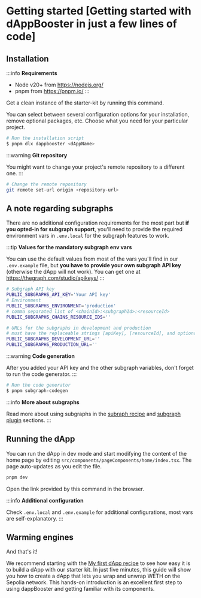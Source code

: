 # Getting started [Getting started with dAppBooster in just a few lines of code]

## Installation

:::info
**Requirements**

- Node v20+ from https://nodejs.org/
- pnpm from https://pnpm.io/
:::


Get a clean instance of the starter-kit by running this command.

You can select between several configuration options for your installation, remove optional packages, etc. Choose what you need for your particular project.

```bash [Terminal]
# Run the installation script
$ pnpm dlx dappbooster <dAppName>
```

:::warning
**Git repository**

You might want to change your project's remote repository to a different one.
:::

```bash [Terminal]
# Change the remote repository
git remote set-url origin <repository-url>
```

## A note regarding subgraphs

There are no additional configuration requirements for the most part but **if you opted-in for subgraph support**, you'll need to provide the required environment vars in `.env.local` for the subgraph features to work.

:::tip
**Values for the mandatory subgraph env vars**

You can use the default values from most of the vars you'll  find in our `.env.example` file, but **you have to provide your own subgraph API key** (otherwise the dApp will not work). You can get one at https://thegraph.com/studio/apikeys/
:::

```bash [.env.local]
# Subgraph API key
PUBLIC_SUBGRAPHS_API_KEY='Your API key'
# Environment
PUBLIC_SUBGRAPHS_ENVIRONMENT='production'
# comma separated list of <chainId>:<subgraphId>:<resourceId>
PUBLIC_SUBGRAPHS_CHAINS_RESOURCE_IDS=''

# URLs for the subgraphs in development and production
# must have the replaceable strings [apiKey], [resourceId], and optionally [subgraphId]
PUBLIC_SUBGRAPHS_DEVELOPMENT_URL=''
PUBLIC_SUBGRAPHS_PRODUCTION_URL=''

```

:::warning
**Code generation**

After you added your API key and the other subgraph variables, don't forget to run the code generator.
:::

```bash [Terminal]
# Run the code generator
$ pnpm subgraph-codegen
```

:::info
**More about subgraphs**

Read more about using subgraphs in the [subraph recipe](/recipes/subgraphs) and [subgraph plugin](/advanced/subgraph-plugin) sections.
:::

## Running the dApp

You can run the dApp in dev mode and start modifying the content of the home page by editing `src/components/pageComponents/home/index.tsx`. The page auto-updates as you edit the file.

```bash [Terminal]
pnpm dev
```

Open the link provided by this command in the browser.

:::info
**Additional configuration**

Check `.env.local` and `.env.example` for additional configurations, most vars are self-explanatory.
:::

## Warming engines

And that's it!

We recommend starting with the [My first dApp recipe](/recipes/my-first-dapp) to see how easy it is to build a dApp with our starter kit. In just five minutes, this guide will show you how to create a dApp that lets you wrap and unwrap WETH on the Sepolia network. This hands-on introduction is an excellent first step to using dappBooster and getting familiar with its components.
